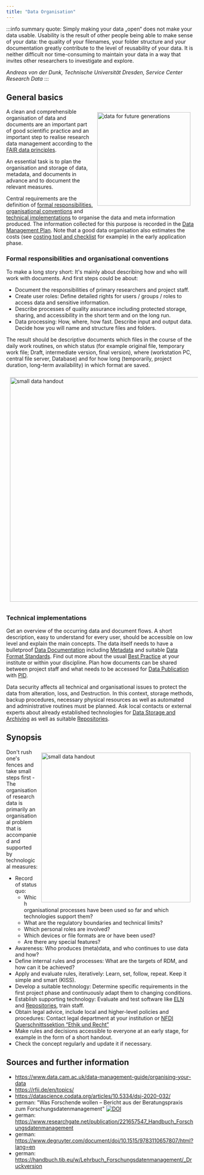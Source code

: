 ```yaml
---
title: "Data Organisation"
---
```


:::info summary quote:
Simply making your data „open“ does not make your data usable. Usability is the result of other people being able to make sense of your data: the quality of your filenames, your folder structure and your documentation greatly contribute to the level of reusability of your data. It is neither difficult nor time-consuming to maintain your data in a way that invites other researchers to investigate and explore.

_Andreas von der Dunk, Technische Universität Dresden, Service Center Research Data_
:::

## General basics

<img alt="data for future generations" src='./img/data_1517.png' width="250" align="right" vspace="10" hspace="10" />

A clean and comprehensible organisation of data and documents are an important part of good scientific practice and an important step to realise research data management according to the [FAIR data principles](/docs/topics/fair). 

An essential task is to plan the organisation and storage of data, metadata, and documents in advance and to document the relevant measures.

Central requirements are the definition of [formal responsibilities, organisational conventions](#formal-responsibilities-and-organisational-conventions) and [technical implementations](#technical-implementations) to organise the data and meta information produced. The information collected for this purpose is recorded in the [Data Management Plan](/docs/problems/dmp). Note that a good data organisation also estimates the costs (see [costing tool and checklist](https://ukdataservice.ac.uk/learning-hub/research-data-management/plan-to-share/costing/) for example) in the early application phase.


### Formal responsibilities and organisational conventions

To make a long story short: It's mainly about describing how and who will work with documents. And first steps could be about:
- Document the responsibilities of primary researchers and project staff.
- Create user roles: Define detailed rights for users / groups / roles to access data and sensitive information.
- Describe processes of quality assurance including protected storage, sharing, and accessibility in the short term and on the long run.
- Data processing: How, where, how fast. Describe input and output data. Decide how you will name and structure files and folders.

The result should be descriptive documents which files in the course of the daily work routines, on which status (for example original file, temporary work file; Draft, intermediate version, final version), where (workstation PC, central file server, Database) and for how long (temporarily, project duration, long-term availability) in which format are saved.

<img alt="small data handout" src='./img/en_data_handout.png' width="600" align="center" vspace="10" hspace="10" />


### Technical implementations

Get an overview of the occurring data and document flows. A short description, easy to understand for every user, should be accessible on low level and explain the main concepts. The data itself needs to have a bulletproof [Data Documentation](/docs/problems/data_documentation) including [Metadata](/docs/topics/metadata/) and suitable [Data Format Standards](/docs/topics/format_standards/). Find out more about the usual [Best Practice](/docs/topics/best_practice/) at your institute or within your discipline. Plan how documents can be shared between project staff and what needs to be accessed for [Data Publication](/docs/problems/data_publication/) with [PID](/docs/topics/pid/).

Data security affects all technical and organisational issues to protect the data from alteration, loss, and Destruction. In this context, storage methods, backup procedures, necessary physical resources as well as automated and administrative routines must be planned. Ask local contacts or external experts about already established technologies for [Data Storage and Archiving](/docs/problems/data_storage) as well as suitable [Repositories](/docs/topics/repositories/).


## Synopsis

<img alt="small data handout" src='./img/en_data_orgsteps.png' width="400" align="right" vspace="10" hspace="10" />

Don't rush one's fences and take small steps first - The organisation of research data is primarily an organisational problem that is accompanied and supported by technological measures:
- Record of status quo:
    - Which organisational processes have been used so far and which technologies support them?
    - What are the regulatory boundaries and technical limits?
    - Which personal roles are involved?
    - Which devices or file formats are or have been used?
    - Are there any special features?
- Awareness: Who produces (meta)data, and who continues to use data and how?
- Define internal rules and processes: What are the targets of RDM, and how can it be achieved?
- Apply and evaluate rules, iteratively: Learn, set, follow, repeat. Keep it simple and smart (KISS).
- Develop a suitable technology: Determine specific requirements in the first project phase and continuously adapt them to changing conditions.
- Establish supporting technology: Evaluate and test software like [ELN](/docs/topics/eln/) and [Repositories](/docs/topics/repositories/), train staff.
- Obtain legal advice, include local and higher-level policies and procedures: Contact legal department at your institution or [NFDI Querschnittssektion “Ethik und Recht”](https://www.nfdi.de/einrichtung-von-ersten-sektionen/)
- Make rules and decisions accessible to everyone at an early stage, for example in the form of a short handout.
- Check the concept regularly and update it if necessary.


## Sources and further information
- https://www.data.cam.ac.uk/data-management-guide/organising-your-data
- https://rfii.de/en/topics/
- https://datascience.codata.org/articles/10.5334/dsj-2020-032/
- german: "Was Forschende wollen – Bericht aus der Beratungspraxis zum Forschungsdatenmanagement" [![DOI](https://zenodo.org/badge/DOI/10.5281/zenodo.5524930.svg)](https://doi.org/10.5281/zenodo.5524930)
- german: https://www.researchgate.net/publication/221657547_Handbuch_Forschungsdatenmanagement
- german: https://www.degruyter.com/document/doi/10.1515/9783110657807/html?lang=en
- german: https://handbuch.tib.eu/w/Lehrbuch_Forschungsdatenmanagement/_Druckversion
